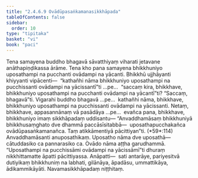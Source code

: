 ```yaml
---
title: "2.4.6.9 Ovādūpasaṅkamanasikkhāpada"
tableOfContents: false
sidebar:
  order: 10
type: "tipitaka"
basket: "vi"
book: "paci"
---
```



<DynamicBreadcrumb />

<Division number="1058" book="paci">

<Paragraph number="3167" book="paci">
Tena samayena buddho bhagavā sāvatthiyaṃ viharati jetavane anāthapiṇḍikassa ārāme. Tena kho pana samayena bhikkhuniyo uposathampi na pucchanti ovādampi na yācanti. Bhikkhū ujjhāyanti khiyyanti vipācenti—  “kathañhi nāma bhikkhuniyo uposathampi na pucchissanti ovādampi na yācissantī”ti …pe…  “saccaṃ kira, bhikkhave, bhikkhuniyo uposathampi na pucchanti ovādampi na yācantī”ti? “Saccaṃ, bhagavā”ti. Vigarahi buddho bhagavā …pe…  kathañhi nāma, bhikkhave, bhikkhuniyo uposathampi na pucchissanti ovādampi na yācissanti. Netaṃ, bhikkhave, appasannānaṃ vā pasādāya …pe…  evañca pana, bhikkhave, bhikkhuniyo imaṃ sikkhāpadaṃ uddisantu—
</Paragraph>

</Division>
<Division number="1059" book="paci">

<Paragraph number="3168" book="paci">
<Emphasis>“Anvaddhamāsaṃ bhikkhuniyā bhikkhusaṃghato dve dhammā paccāsīsitabbā—  uposathapucchakañca ovādūpasaṅkamanañca. Taṃ atikkāmentiyā pācittiyan”</Emphasis>ti. (*59*:<Emphasis>114</Emphasis>)
</Paragraph>

</Division>
<Division number="1060" book="paci">

<Paragraph number="3169" book="paci">
<Emphasis>Anvaddhamāsan</Emphasis>ti anuposathikaṃ. <Emphasis>Uposatho</Emphasis> nāma dve uposathā—  cātuddasiko ca pannarasiko ca.
</Paragraph>

<Paragraph number="3170" book="paci">
<Emphasis>Ovādo</Emphasis> nāma aṭṭha garudhammā. “Uposathampi na pucchissāmi ovādampi na yācissāmī”ti dhuraṃ nikkhittamatte āpatti pācittiyassa.
</Paragraph>

</Division>
<Division number="1061" book="paci">

<Paragraph number="3171" book="paci">
Anāpatti—  sati antarāye, pariyesitvā dutiyikaṃ bhikkhuniṃ na labhati, gilānāya, āpadāsu, ummattikāya, ādikammikāyāti.

</Paragraph>
</Division>

<Paragraph number="3172" type="center" book="paci">
Navamasikkhāpadaṃ niṭṭhitaṃ.
</Paragraph>